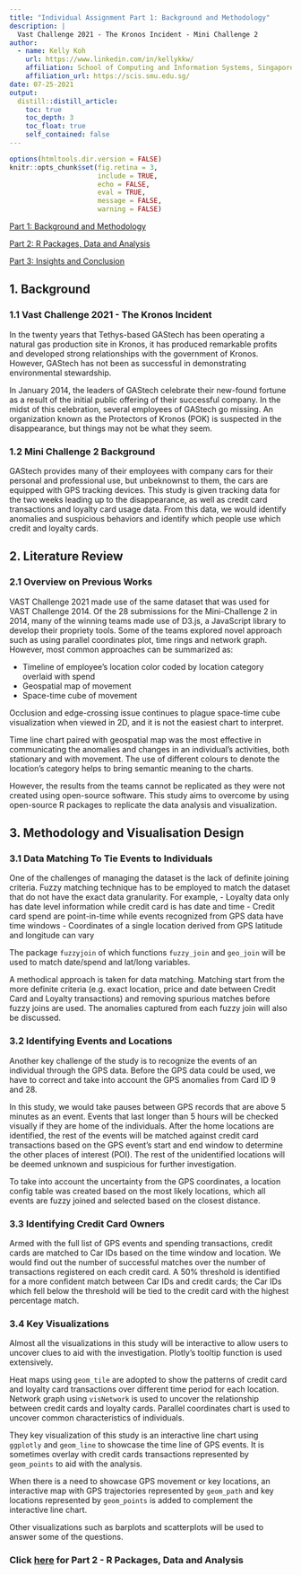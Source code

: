 ```yaml
---
title: "Individual Assignment Part 1: Background and Methodology"
description: |
  Vast Challenge 2021 - The Kronos Incident - Mini Challenge 2
author:
  - name: Kelly Koh
    url: https://www.linkedin.com/in/kellykkw/
    affiliation: School of Computing and Information Systems, Singapore Management University
    affiliation_url: https://scis.smu.edu.sg/
date: 07-25-2021
output:
  distill::distill_article:
    toc: true
    toc_depth: 3
    toc_float: true
    self_contained: false
---
```


```r
options(htmltools.dir.version = FALSE)
knitr::opts_chunk$set(fig.retina = 3,
                      include = TRUE,
                      echo = FALSE,
                      eval = TRUE,
                      message = FALSE,
                      warning = FALSE)
```

[Part 1: Background and Methodology](https://kellykkw.netlify.app/posts/2021-07-25-individual-assignment-part-1/) 

[Part 2: R Packages, Data and Analysis](https://kellykkw.netlify.app/posts/2021-07-25-individual-assignment-part-2/) 

[Part 3: Insights and Conclusion](https://kellykkw.netlify.app/posts/2021-07-25-individual-assignment-part-3/) 

## 1. Background

### 1.1 Vast Challenge 2021 - The Kronos Incident
In the twenty years that Tethys-based GAStech has been operating a natural gas production site in Kronos, it has produced remarkable profits and developed strong relationships with the government of Kronos. However, GAStech has not been as successful in demonstrating environmental stewardship.

In January 2014, the leaders of GAStech celebrate their new-found fortune as a result of the initial public offering of their successful company. In the midst of this celebration, several employees of GAStech go missing. An organization known as the Protectors of Kronos (POK) is suspected in the disappearance, but things may not be what they seem.

### 1.2 Mini Challenge 2 Background
GAStech provides many of their employees with company cars for their personal and professional use, but unbeknownst to them, the cars are equipped with GPS tracking devices. This study is given tracking data for the two weeks leading up to the disappearance, as well as credit card transactions and loyalty card usage data. From this data, we would identify anomalies and suspicious behaviors and identify which people use which credit and loyalty cards.

## 2. Literature Review

### 2.1 Overview on Previous Works
VAST Challenge 2021 made use of the same dataset that was used for VAST Challenge 2014. Of the 28 submissions for the Mini-Challenge 2 in 2014, many of the winning teams made use of D3.js, a JavaScript library to develop their propriety tools. Some of the teams explored novel approach such as using parallel coordinates plot, time rings and network graph. However, most common approaches can be summarized as:

- Timeline of employee’s location color coded by location category overlaid with spend
- Geospatial map of movement
- Space-time cube of movement

Occlusion and edge-crossing issue continues to plague space-time cube visualization when viewed in 2D, and it is not the easiest chart to interpret. 

Time line chart paired with geospatial map was the most effective in communicating the anomalies and changes in an individual's activities, both stationary and with movement. The use of different colours to denote the location's category helps to bring semantic meaning to the charts. 

However, the results from the teams cannot be replicated as they were not created using open-source software. This study aims to overcome by using open-source R packages to replicate the data analysis and visualization.


## 3. Methodology and Visualisation Design 

### 3.1 Data Matching To Tie Events to Individuals

One of the challenges of managing the dataset is the lack of definite joining criteria. Fuzzy matching technique has to be employed to match the dataset that do not have the exact data granularity. For example, 
- Loyalty data only has date level information while credit card is has date and time
- Credit card spend are point-in-time while events recognized from GPS data have time windows
- Coordinates of a single location derived from GPS latitude and longitude can vary

The package `fuzzyjoin` of which functions `fuzzy_join` and `geo_join` will be used to match date/spend and lat/long variables.

A methodical approach is taken for data matching. Matching start from the more definite criteria (e.g. exact location, price and date between Credit Card and Loyalty transactions) and removing spurious matches before fuzzy joins are used. The anomalies captured from each fuzzy join will also be discussed. 

### 3.2 Identifying Events and Locations

Another key challenge of the study is to recognize the events of an individual through the GPS data. Before the GPS data could be used, we have to correct and take into account the GPS anomalies from Card ID 9 and 28. 

In this study, we would take pauses between GPS records that are above 5 minutes as an event. Events that last longer than 5 hours will be checked visually if they are home of the individuals. After the home locations are identified, the rest of the events will be matched against credit card transactions based on the GPS event's start and end window to determine the other places of interest (POI). The rest of the unidentified locations will be deemed unknown and suspicious for further investigation.

To take into account the uncertainty from the GPS coordinates, a location config table was created based on the most likely locations, which all events are fuzzy joined and selected based on the closest distance.

### 3.3 Identifying Credit Card Owners

Armed with the full list of GPS events and spending transactions, credit cards are matched to Car IDs based on the time window and location. We would find out the number of successful matches over the number of transactions registered on each credit card. A 50% threshold is identified for a more confident match between Car IDs and credit cards; the Car IDs which fell below the threshold will be tied to the credit card with the highest percentage match.  

### 3.4 Key Visualizations

Almost all the visualizations in this study will be interactive to allow users to uncover clues to aid with the investigation. Plotly's tooltip function is used extensively.

Heat maps using `geom_tile` are adopted to show the patterns of credit card and loyalty card transactions over different time period for each location. Network graph using `visNetwork` is used to uncover the relationship between credit cards and loyalty cards. Parallel coordinates chart is used to uncover common characteristics of individuals. 

They key visualization of this study is an interactive line chart using `ggplotly` and `geom_line` to showcase the time line of GPS events. It is sometimes overlay with credit cards transactions represented by `geom_points` to aid with the analysis. 

When there is a need to showcase GPS movement or key locations, an interactive map with GPS trajectories represented by `geom_path` and key locations represented by `geom_points` is added to complement the interactive line chart.

Other visualizations such as barplots and scatterplots will be used to answer some of the questions. 


### Click [here](https://kellykkw.netlify.app/posts/2021-07-25-individual-assignment-part-2/) for Part 2 - R Packages, Data and Analysis
